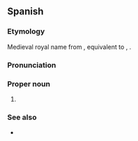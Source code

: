 {{also|blanca}}

==Spanish==

===Etymology===
Medieval royal name from {{m|es|blanco||white}}, equivalent to {{cog|fr|Blanche}}, {{cog|en|Blanche}}.

===Pronunciation===
{{es-pr}}

===Proper noun===
{{es-proper noun|f}}

# {{given name|es|female}}

===See also===
* {{l|es|Blanca Nieves}}